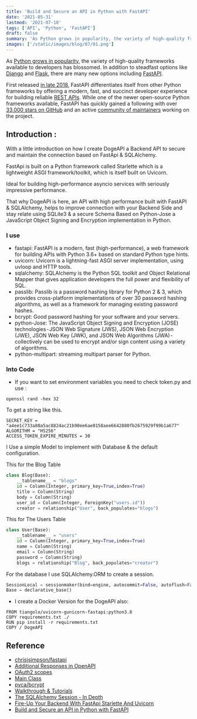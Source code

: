 ```yaml
---
title: 'Build and Secure an API in Python with FastAPI'
date: '2021-05-31'
lastmod: '2021-07-10'
tags: ['API', 'Python', 'FastAPI']
draft: false
summary: 'As Python grows in popularity, the variety of high-quality frameworks available to developers has blossomed. In addition to steadfast options like Django and Flask, there are many new options including FastAPI.'
images: ['/static/images/blog/07/01.png']
---
```


As [Python grows in popularity](https://www.zdnet.com/article/programming-language-popularity-python-overtakes-java-as-rust-reaches-top-20/), the variety of high-quality frameworks available to developers has blossomed. In addition to steadfast options like [Django](https://www.djangoproject.com/) and [Flask](https://flask.palletsprojects.com/en/1.1.x/), there are many new options including [FastAPI](https://fastapi.tiangolo.com/).

First released [in late 2018](https://github.com/tiangolo/fastapi/releases?after=0.2.0), FastAPI differentiates itself from other Python frameworks by offering a modern, fast, and succinct developer experience for building reliable [REST APIs](https://www.redhat.com/en/topics/api/what-is-a-rest-api). While one of the newer open-source Python frameworks available, FastAPI has quickly gained a following with over [33,000 stars on GitHub](https://github.com/tiangolo/fastapi/stargazers) and an active [community of maintainers](https://fastapi.tiangolo.com/fastapi-people/) working on the project.

## Introduction :

With a little introduction on how I create DogeAPI a Backend API to secure and maintain the connection based on FastApi & SQLAlchemy.

FastApi is built on a Python framework called Starlette which is a lightweight ASGI framework/toolkit, which is itself built on Uvicorn.

Ideal for building high-performance asyncio services with seriously impressive performance.

That why DogeAPI is here, an API with high performance built with FastAPI & SQLAlchemy, helps to improve connection with your Backend Side and stay relate using SQLite3 & a secure Schema Based on Python-Jose a JavaScript Object Signing and Encryption implementation in Python.

### I use

- fastapi: FastAPI is a modern, fast (high-performance), a web framework for building APIs with Python 3.6+ based on standard Python type hints.
- uvicorn: Uvicorn is a lightning-fast ASGI server implementation, using uvloop and HTTP tools.
- sqlalchemy: SQLAlchemy is the Python SQL toolkit and Object Relational Mapper that gives application developers the full power and flexibility of SQL.
- passlib: Passlib is a password hashing library for Python 2 & 3, which provides cross-platform implementations of over 30 password hashing algorithms, as well as a framework for managing existing password hashes.
- bcrypt: Good password hashing for your software and your servers.
- python-Jose: The JavaScript Object Signing and Encryption (JOSE) technologies - JSON Web Signature (JWS), JSON Web Encryption (JWE), JSON Web Key (JWK), and JSON Web Algorithms (JWA) - collectively can be used to encrypt and/or sign content using a variety of algorithms.
- python-multipart: streaming multipart parser for Python.

### Into Code

- If you want to set environment variables you need to check token.py and use :

```
openssl rand -hex 32
```

To get a string like this.

```
SECRET_KEY = "a4ee1c733a80a5ac8824ac21b90ee6ae0158aee6642880fb2675929f99b1a677"
ALGORITHM = "HS256"
ACCESS_TOKEN_EXPIRE_MINUTES = 30
```

I Use a simple Model to implement with Database & the default configuration.

This for the Blog Table

```python
class Blog(Base):
    __tablename__ = "blogs"
    id = Column(Integer, primary_key=True,index=True)
    title = Column(String)
    body = Column(String)
    user_id = Column(Integer, ForeignKey("users.id"))
    creator = relationship("User", back_populates="blogs")
```

This for The Users Table

```python
class User(Base):
    __tablename__ = "users"
    id = Column(Integer, primary_key=True,index=True)
    name = Column(String)
    email = Column(String)
    password = Column(String)
    blogs = relationship("Blog", back_populates="creator")
```

For the database I use SQLAlchemy.ORM to create a session.

```python
SessionLocal = sessionmaker(bind=engine, autocommit=False, autoflush=False)
Base = declarative_base()
```

- I create a Docker Version for the DogeAPI also:

```Docker
FROM tiangolo/uvicorn-gunicorn-fastapi:python3.8
COPY requirements.txt ./
RUN pip install -r requirements.txt
COPY / DogeAPI
```

## Reference

- [chrisjsimpson/fastapi](https://github.com/chrisjsimpson/fastapi)
- [Additional Responses in OpenAPI](https://fastapi.tiangolo.com/advanced/additional-responses/)
- [OAuth2 scopes](https://fastapi.tiangolo.com/advanced/security/oauth2-scopes/)
- [Main Class](http://andrew-d.github.io/python-multipart/api.html#main-class)
- [pyca/bcrypt](https://github.com/pyca/bcrypt/)
- [Walkthrough & Tutorials](https://passlib.readthedocs.io/en/stable/narr/index.html)
- [The SQLAlchemy Session - In Depth](https://youtu.be/PKAdehPHOMo)
- [Fire-Up Your Backend With FastApi Starlette And Uvicorn](https://ra-6446.medium.com/fire-up-your-backend-with-fastapi-starlette-and-uvicorn-2a1861101d75)
- [Build and Secure an API in Python with FastAPI](https://developer.okta.com/blog/2020/12/17/build-and-secure-an-api-in-python-with-fastapi)
